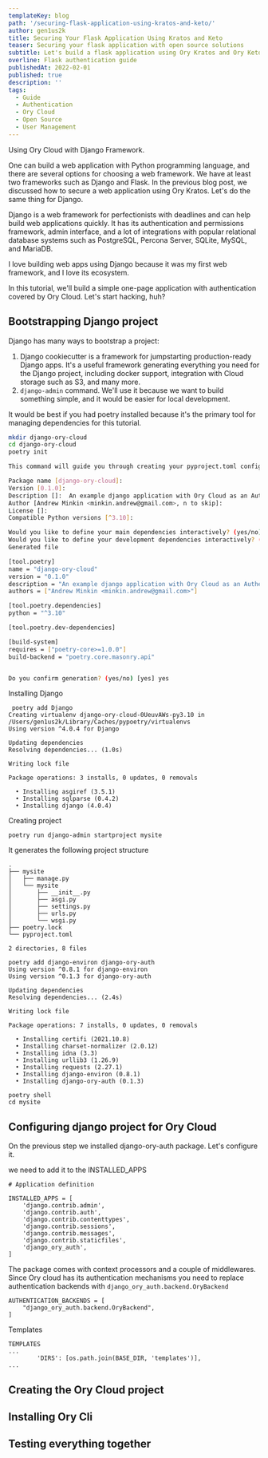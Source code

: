 ```yaml
---
templateKey: blog
path: '/securing-flask-application-using-kratos-and-keto/'
author: gen1us2k
title: Securing Your Flask Application Using Kratos and Keto
teaser: Securing your flask application with open source solutions
subtitle: Let's build a flask application using Ory Kratos and Ory Keto
overline: Flask authentication guide
publishedAt: 2022-02-01
published: true
description: ''
tags:
  - Guide
  - Authentication
  - Ory Cloud
  - Open Source
  - User Management
---
```


Using Ory Cloud with Django Framework.

One can build a web application with Python programming language, and there are several options for choosing a web framework. We have at least two frameworks such as Django and Flask. In the previous blog post, we discussed how to secure a web application using Ory Kratos. Let's do the same thing for Django.

Django is a web framework for perfectionists with deadlines and can help build web applications quickly. It has its authentication and permissions framework, admin interface, and a lot of integrations with popular relational database systems such as PostgreSQL, Percona Server, SQLite, MySQL, and MariaDB.

I love building web apps using Django because it was my first web framework, and I love its ecosystem.

In this tutorial, we'll build a simple one-page application with authentication covered by Ory Cloud. Let's start hacking, huh?

## Bootstrapping Django project

Django has many ways to bootstrap a project:

1. Django cookiecutter is a framework for jumpstarting production-ready Django apps. It's a useful framework generating everything you need for the Django project, including docker support, integration with Cloud storage such as S3, and many more.
2. `django-admin` command. We'll use it because we want to build something simple, and it would be easier for local development.

It would be best if you had poetry installed because it's the primary tool for managing dependencies for this tutorial.

```bash
mkdir django-ory-cloud
cd django-ory-cloud
poetry init

This command will guide you through creating your pyproject.toml config.

Package name [django-ory-cloud]:
Version [0.1.0]:
Description []:  An example django application with Ory Cloud as an Authentication backend
Author [Andrew Minkin <minkin.andrew@gmail.com>, n to skip]:
License []:
Compatible Python versions [^3.10]:

Would you like to define your main dependencies interactively? (yes/no) [yes] no
Would you like to define your development dependencies interactively? (yes/no) [yes] no
Generated file

[tool.poetry]
name = "django-ory-cloud"
version = "0.1.0"
description = "An example django application with Ory Cloud as an Authentication backend"
authors = ["Andrew Minkin <minkin.andrew@gmail.com>"]

[tool.poetry.dependencies]
python = "^3.10"

[tool.poetry.dev-dependencies]

[build-system]
requires = ["poetry-core>=1.0.0"]
build-backend = "poetry.core.masonry.api"


Do you confirm generation? (yes/no) [yes] yes
```

Installing Django

```
 poetry add Django
Creating virtualenv django-ory-cloud-0UeuvAWs-py3.10 in /Users/gen1us2k/Library/Caches/pypoetry/virtualenvs
Using version ^4.0.4 for Django

Updating dependencies
Resolving dependencies... (1.0s)

Writing lock file

Package operations: 3 installs, 0 updates, 0 removals

  • Installing asgiref (3.5.1)
  • Installing sqlparse (0.4.2)
  • Installing django (4.0.4)
```

Creating project

```
poetry run django-admin startproject mysite
```

It generates the following project structure

```
.
├── mysite
│   ├── manage.py
│   └── mysite
│       ├── __init__.py
│       ├── asgi.py
│       ├── settings.py
│       ├── urls.py
│       └── wsgi.py
├── poetry.lock
└── pyproject.toml

2 directories, 8 files

```

```
poetry add django-environ django-ory-auth
Using version ^0.8.1 for django-environ
Using version ^0.1.3 for django-ory-auth

Updating dependencies
Resolving dependencies... (2.4s)

Writing lock file

Package operations: 7 installs, 0 updates, 0 removals

  • Installing certifi (2021.10.8)
  • Installing charset-normalizer (2.0.12)
  • Installing idna (3.3)
  • Installing urllib3 (1.26.9)
  • Installing requests (2.27.1)
  • Installing django-environ (0.8.1)
  • Installing django-ory-auth (0.1.3)

poetry shell
cd mysite

```

## Configuring django project for Ory Cloud

On the previous step we installed django-ory-auth package. Let's configure it.

we need to add it to the INSTALLED_APPS

```
# Application definition

INSTALLED_APPS = [
    'django.contrib.admin',
    'django.contrib.auth',
    'django.contrib.contenttypes',
    'django.contrib.sessions',
    'django.contrib.messages',
    'django.contrib.staticfiles',
    'django_ory_auth',
]

```

The package comes with context processors and a couple of middlewares.
Since Ory cloud has its authentication mechanisms you need to replace authentication backends with `django_ory_auth.backend.OryBackend`

```
AUTHENTICATION_BACKENDS = [
    "django_ory_auth.backend.OryBackend",
]
```

Templates


```
TEMPLATES
...
        'DIRS': [os.path.join(BASE_DIR, 'templates')],
...
```


## Creating the Ory Cloud project

## Installing Ory Cli

## Testing everything together


